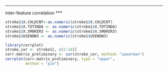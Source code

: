 ***
inter-feature correlation
***

```r
stroke1$X.CHLDCNT<-as.numeric(stroke1$X.CHLDCNT)
stroke1$X.TOTINDA <- as.numeric(stroke1$X.TOTINDA)
stroke1$X.SMOKER3 <- as.numeric(stroke1$X.SMOKER3) 
stroke1$USENOW3 <- as.numeric(stroke1$USENOW3)
```

```r
library(corrplot)
stroke_cor <- stroke1[, c(2:16)]
corr.matrix_preliminary <- cor(stroke_cor, method= "spearman")
corrplot(corr.matrix_preliminary, type = "upper", 
         method = "pie")
```
